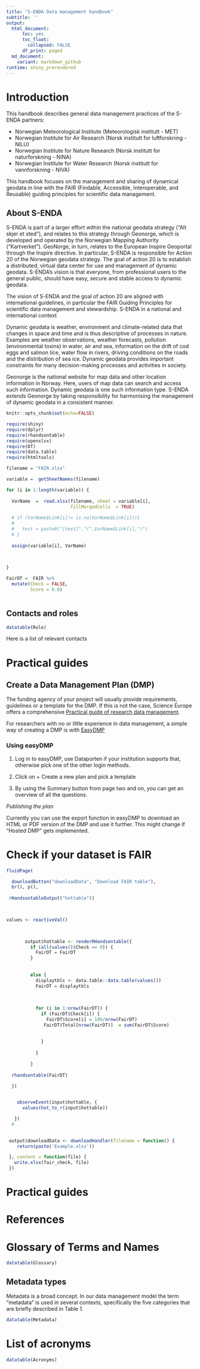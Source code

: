 ```yaml
---
title: "S-ENDA Data management handbook"
subtitle: ''
output:
  html_document:
      toc: yes
      toc_float: 
        collapsed: FALSE
      df_print: paged
  md_document:
    variant: markdown_github
runtime: shiny_prerendered
---
```


# Introduction

This handbook describes general data management practices of the S-ENDA partners:

- Norwegian Meteorological Institute (Meteorologisk institutt - MET)
- Norwegian Institute for Air Research (Norsk institutt for luftforskning - NILU)
- Norwegian Institute for Nature Research (Norsk institutt for naturforskning - NINA)
- Norwegian Institute for Water Research (Norsk institutt for vannforskning - NIVA)

This handbook focuses on the management and sharing of dynamical geodata in line with the FAIR (Findable, Accessible, Interoperable, and Reusable) guiding principles for scientific data management. 

## About S-ENDA 

S-ENDA is part of a larger effort within the national geodata strategy (“Alt skjer et sted”), and relates to this strategy through Geonorge, which is developed and operated by the Norwegian Mapping Authority (“Kartverket”). GeoNorge, in turn, relates to the European Inspire Geoportal through the Inspire directive. In particular, S-ENDA is responsible for Action 20 of the Norwegian geodata strategy. The goal of action 20 is to establish a distributed, virtual data center for use and management of dynamic geodata. S-ENDA’s vision is that everyone, from professional users to the general public, should have easy, secure and stable access to dynamic geodata.

The vision of S-ENDA and the goal of action 20 are aligned with international guidelines, in particular the FAIR Guiding Principles for scientific data management and stewardship.
S-ENDA in a national and international context

Dynamic geodata is weather, environment and climate-related data that changes in space and time and is thus descriptive of processes in nature. Examples are weather observations, weather forecasts, pollution (environmental toxins) in water, air and sea, information on the drift of cod eggs and salmon lice, water flow in rivers, driving conditions on the roads and the distribution of sea ice. Dynamic geodata provides important constraints for many decision-making processes and activities in society.

Geonorge is the national website for map data and other location information in Norway. Here, users of map data can search and access such information. Dynamic geodata is one such information type. S-ENDA extends Geonorge by taking responsibility for harmonising the management of dynamic geodata in a consistent manner.

```r
knitr::opts_chunk$set(echo=FALSE)

```


```r

require(shiny)
require(dplyr)
require(rhandsontable)
require(openxlsx)
require(DT)
require(data.table)
require(htmltools)

filename = "FAIR.xlsx"

variable =  getSheetNames(filename)

for (i in 1:length(variable)) {
 
  VarName  =  read.xlsx(filename, sheet = variable[i],
                        fillMergedCells  = TRUE)
  
  # if (VarName$Link[i]!= is.na(VarName$Link[i])){
  #   
  #   test = paste0("[test]","(",VarName$Link[i],")")
  # }
  
  assign(variable[i], VarName) 
  

    
}

FairDT =  FAIR %>%
  mutate(Check = FALSE,
         Score = 0.0)



```

## Contacts and roles 

```r
datatable(Role)
```


Here is a list of relevant contacts

# Practical guides

## Create a Data Management Plan (DMP)

The funding agency of your project will usually provide requirements, guidelines or a template for the DMP. If this is not the case, Science Europe offers a comprehensive [Practical guide of research data management](https://www.forskningsradet.no/contentassets/e4cd6d2c23cf49d4989bb10c5eea087a/se_rdm_practical_guide_final.pdf).

For researchers with no or little experience in data management, a simple way of creating a DMP is with [EasyDMP](https://www.sigma2.no/data-planning)

### Using easyDMP

1. Log in to easyDMP, use Dataporten if your institution supports that, otherwise pick one of the other login methods.

2. Click on + Create a new plan and pick a template

3. By using the Summary button from page two and on, you can get an overview of all the questions.

*Publishing the plan*

Currently you can use the export function in easyDMP to download an HTML or PDF version of the DMP and use it further. This might change if "Hosted DMP" gets implemented.



# Check if your dataset is FAIR

```r
fluidPage(

  downloadButton("downloadData", "Download FAIR table"),
  br(), p(),
  
 rHandsontableOutput("hottable"))

 

```



```r
values <- reactiveVal()
    


       output$hottable <- renderRHandsontable({
         if (all(values()$Check == 0)) {
           FairDT = FairDT
         }
         
         
         else {
           displaytbls <- data.table::data.table(values())
           FairDT = displaytbls
           
           
           
           for (i in 1:nrow(FairDT)) {
             if (FairDT$Check[i]) {
               FairDT$Score[i] = 100/nrow(FairDT)
              FairDT$Total[nrow(FairDT)]  = sum(FairDT$Score)
               
               
             }
             
           }
           
         }
      
  rhandsontable(FairDT)

  })

  
    observeEvent(input$hottable, {
      values(hot_to_r(input$hottable))

   })
  #  

 
 output$downloadData <- downloadHandler(filename = function() { 
    return(paste('Example.xlsx'))

 }, content = function(file) {
   write.xlsx(fair_check, file)
 })

```

# Practical guides


# References 

# Glossary of Terms and Names

```r
datatable(Glossary)
```

## Metadata types

Metadata is a broad concept. In our data management model the term "metadata" is used in several contexts, specifically the five categories that are briefly described in Table 1.


```r
datatable(Metadata)

```
# List of acronyms 

```r
datatable(Acronyms)
```








